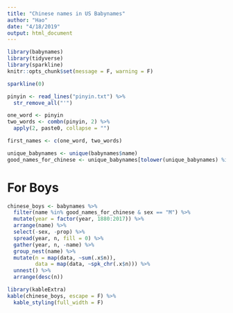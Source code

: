```yaml
---
title: "Chinese names in US Babynames"
author: "Hao"
date: "4/18/2019"
output: html_document
---
```


```r
library(babynames)
library(tidyverse)
library(sparkline)
knitr::opts_chunk$set(message = F, warning = F)
```

```r
sparkline(0)
```

```r
pinyin <- read_lines("pinyin.txt") %>%
  str_remove_all("'")

one_word <- pinyin
two_words <- combn(pinyin, 2) %>%
  apply(2, paste0, collapse = "")

first_names <- c(one_word, two_words)

unique_babynames <- unique(babynames$name)
good_names_for_chinese <- unique_babynames[tolower(unique_babynames) %in% first_names]
```

# For Boys
```r
chinese_boys <- babynames %>%
  filter(name %in% good_names_for_chinese & sex == "M") %>%
  mutate(year = factor(year, 1880:2017)) %>%
  arrange(name) %>%
  select(-sex, -prop) %>%
  spread(year, n, fill = 0) %>%
  gather(year, n, -name) %>%
  group_nest(name) %>%
  mutate(n = map(data, ~sum(.x$n)),
         data = map(data, ~spk_chr(.x$n))) %>%
  unnest() %>%
  arrange(desc(n))

library(kableExtra)
kable(chinese_boys, escape = F) %>%
  kable_styling(full_width = F) 
```
